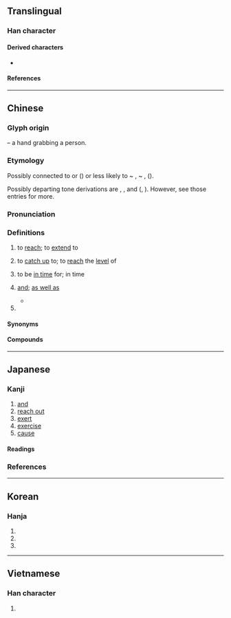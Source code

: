 {{also|乃|廴|殳}}
{{character info}}
{{character info|0x2F836}}
==Translingual==
{{CJKV-forms|及|及|及|及}}
{{stroke order|strokes=3}}
{{stroke order|type=animate}}

===Han character===
{{Han char|rn=29|rad=又|as=02|asmj+=01|sn=4|snmj+=3|four=17247|canj=NHE|ids=⿻⿹𠄎丿乀(GHJV,<code>U+2F836</code>),⿸⿱㇇丿又(TK)}}

====Derived characters====
* {{l|mul|[[伋]], [[吸]], [[圾]], [[㚫]], [[𭕅]], [[岋]], [[㠷]], [[𢎽]], [[彶]], [[忣]], [[扱]], [[汲]], [[𤜯]], [[𨸚]], [[𠀨]], [[昅]], [[䏜]], [[极]], [[𤆣]], [[𪻏]], [[𥘜]], [[﨤]], [[𥄫]], [[砐]], [[𥝥]], [[衱]], [[級]]([[级]]), [[𦐏]], [[䑥]], [[𫊩]], [[觙]], [[訯]], [[𧲫]], [[𧹜]], [[趿]], [[𨋃]], [[鈒]]([[钑]]), [[靸]], [[𩎕]], [[𩖪]], [[馺]], [[𩨞]], [[魥]]([[𩽹]]), [[𩾶]], [[䶋]], [[𠚵]], [[䲯]], [[𫲼]], [[岌]], [[㧀]], [[芨]], [[㽺]], [[笈]], [[𦐅]], [[𨳛]], [[雭]], [[𥻾]], [[㤂]]}}

====References====
{{Han ref|kx=0165.030|dkj=03118|dj=0374.170|hdz=10035.010|uh=53CA}}
{{Han ref|uh=2F836}}

----

==Chinese==
{{zh-forms}}

===Glyph origin===
{{Han etym}}
{{Han compound|人|又|ls=ic|t1=person|t2=hand}} – a hand grabbing a person.

===Etymology===
Possibly connected to {{cog|my|ကပ်||to arrive at}} or {{cog|kac|khap||to carry, to reach}} ({{zh-ref|Starostin and Peiros, 1996}}) or less likely to {{cog|bo|འགྲུབ་པ}} ~ {{m|bo|འགྲུབ||to make ready}}, {{m|bo|སྒྲུབ་པ}} ~ {{m|bo|བསྒྲུབ||to complete, achieve}}, {{m|bo|གྲུབ་པ||complete}} ({{zh-ref|Schuessler, 2007}}).

Possibly departing tone derivations are {{zh-l|暨|to attain, to reach}}, {{zh-l|迄|to reach to}}, and {{zh-l|既|already}} ({{zh-ref|Yu, 1948}}, {{zh-ref|Baxter, 1992}}). However, see those entries for more.

===Pronunciation===
{{zh-pron
|m=jí
|ma=Zh-jí.ogg
|m-s=jie2/ji2
|c=kap6,gap6
|c-t=giap5
|g=qit7
|h=pfs=khi̍p;gd=kib6
|j=jieh5
|mb=gĭ
|md=gĭk
|mn=ml,jj,tw:ki̍p/ml,jj:khi̍p
|mn-t=gib8
|w=5jjiq
|x=ji6
|mc=y
|oc=y
|cat=v,con,pn
}}

===Definitions===
{{zh-hanzi}}

# to [[reach]]; to [[extend]] to
#: {{zh-x|觸手可及|[[at one's fingertips]]; [[within reach]] (literally, "can be '''reached''' by the touch of hand")}}
# to [[catch up]] to; to [[reach]] the [[level]] of
#: {{zh-x|及格|to pass (i.e., to reach the grade for passing)}}
#: {{zh-x|愚不可及|inimitable foolishness}}
# to be [[in time]] for; in time
#: {{zh-x|來得及|to be or to do something '''in time'''}}
# [[and]]; [[as well as]]
#: {{zh-x|以及|as well as}}
#* {{zh-x|夏，^五月，宋-人 及 楚人 平。|Summer, the fifth month, the generals of Song '''and''' Chu agreed to peace.|ref=Gongyangzhuan}}
# {{surname|zh}}

====Synonyms====
{{zh-dial|和}}

====Compounds====
{{zh-der|及瓜而代|後悔不及|企及|及時|及第|不足齒及|央及|及熱釜炊|危及|三元及第|愛屋及烏|噬臍何及|及瓜|不及|無及|及第花|來得及|又及|悔之不及|埃及|奈及利亞|噬臍無及|悔之莫及|愚不可及|悔之何及|惠及|悔之無及|悔之亡及|不可及|恕己及物|恕己及人|後悔莫及|後悔無及|後悔何及|埃及曆|及期|屨及劍及|及冠|及齡|劍及履及|信及豚魚|始料不及|及門|及笄|世及|及今|及早|力所能及|兄終弟及|始料未及|八及|噬臍莫及|及時雨|來不及|及鋒|及鋒而試|及格|唯恐不及|及物動詞|以及|及時行樂|兄死弟及|不可企及|旁及|殃及池魚|萬不及一|望塵莫及|擴及|榮名及親|狧糠及米|涉及|普及率|狀元及第|望塵不及|普及教育|料及|普及本|目光所及|比及|沒及奈何|提及|猝不及防|澤及枯骨|無所不及|推己及人|澤及|未及|措不及防|波及無辜|推及|措手不及|朝不及夕|普及|波及|趕得及|行不及言|觸手可及|趕不及|累及|觸及|論及婚嫁|過猶不及|遍及|追悔不及|觸目所及|走及奔馬|舐糠及米|駟不及舌|馬不及鞍|阿爾及爾|顧及|鞭不及腹|齒及|進士及第|言不及義|等不及|雞不及鳳|遙不可及|謀及婦人|追悔何及|迫不及待|詐奸不及|追駟不及|鞭長莫及|言不及私|聯科及第}}

----

==Japanese==
{{ja-kanji forms-IVS
|vs1=01
|vs2=03
|col-vs1=aj
|col-vs2=hdmj
|pic-vs1=U53ca-kyu.svg
|ref={{R:Kanjipedia|0001365500}}
}}

===Kanji===
{{ja-kanji|grade=c|rs=又02}}

# [[and]]
# [[reach out]]
# [[exert]]
# [[exercise]]
# [[cause]]

====Readings====
{{ja-readings
|goon=ごう<ごふ
|kanon=きゅう<きふ
|kun=およ-び, およ-ぶ, およ-ぼす
|nanori=いたる, おい, しき, たか, ちか
}}

===References===
<references/>

----

==Korean==

===Hanja===
{{ko-hanja|미치다|미칠|급}}

# {{hanja form of|급|[[extend]]}}
# {{hanja form of|급|[[reach]]}}
# {{hanja form of|급|[[come up to]]}}

----

==Vietnamese==

===Han character===
{{vi-readings|reading=cập|rs=又02}}

# {{rfdef|vi|sort=又02}}